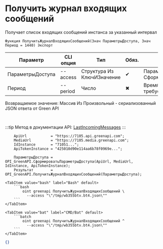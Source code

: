 ﻿---
sidebar_position: 3
description: Получить журнал входящих сообщений и другие функции для работы с Green API в Открытом пакете интеграций - бесплатной open-source библиотеке интеграций для 1С:Предприятие 8, OneScript и CLI
keywords: [1C, 1С, 1С:Предприятие, 1С:Предприятие 8.3, API, Интеграция, Сервисы, Обмен, OneScript, CLI, Green API]
---


# Получить журнал входящих сообщений
 Получает список входящих сообщений инстанса за указанный интервал



`Функция ПолучитьЖурналВходящихСообщений(Знач ПараметрыДоступа, Знач Период = 1440) Экспорт`

  | Параметр | CLI опция | Тип | Обяз. | Назначение |
  |-|-|-|-|-|
  | ПараметрыДоступа | --access | Структура Из КлючИЗначение | &#x2714; | Параметры доступа. См. СформироватьПараметрыДоступа |
  | Период | --period | Число | &#x2716; | Время в минутах, за которое требуется показать сообщения |

  
  Возвращаемое значение:   Массив Из Произвольный - сериализованный JSON ответа от Green API

<br/>

:::tip
Метод в документации API: [LastIncomingMessages](https://green-api.com/docs/api/journals/LastIncomingMessages/)
:::
<br/>



```bsl title="Пример использования для 1С:Предприятие/OneScript"
    ApiUrl           = "https://7105.api.greenapi.com";
    MediaUrl         = "https://7105.media.greenapi.com";
    IdInstance       = "71051...";
    ApiTokenInstance = "425010d90e114aa6b78f0969e...";

    ПараметрыДоступа = OPI_GreenAPI.СформироватьПараметрыДоступа(ApiUrl, MediaUrl, IdInstance, ApiTokenInstance);
    Результат        = OPI_GreenAPI.ПолучитьЖурналВходящихСообщений(ПараметрыДоступа);
```
    

 <Tabs>
  
    <TabItem value="bash" label="Bash" default>
        ```bash
            oint greenapi ПолучитьЖурналВходящихСообщений \
              --access "\"/tmp/wb355btv.bt4.json\""
        ```
    </TabItem>
  
    <TabItem value="bat" label="CMD/Bat" default>
        ```batch
            oint greenapi ПолучитьЖурналВходящихСообщений ^
              --access "\"/tmp/wb355btv.bt4.json\""
        ```
    </TabItem>
</Tabs>


```json title="Результат"
{}
```
